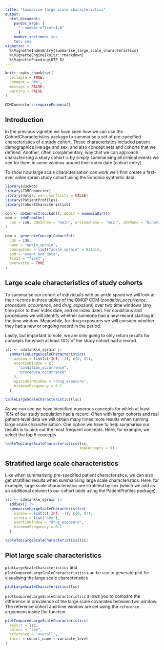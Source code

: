 ```yaml
---
title: "Summarise large scale characteristics"
output: 
  html_document:
    pandoc_args: [
      "--number-offset=1,0"
      ]
    number_sections: yes
    toc: yes
vignette: >
  %\VignetteIndexEntry{summarise_large_scale_characteristics}
  %\VignetteEngine{knitr::rmarkdown}
  %\VignetteEncoding{UTF-8}
---
```


```r
knitr::opts_chunk$set(
  collapse = TRUE,
  comment = "#>",
  message = FALSE,
  warning = FALSE
)

CDMConnector::requireEunomia()
```

## Introduction

In the previous vignette we have seen how we can use the CohortCharacteristics package to summarise a set of pre-specified characteristics of a study cohort. These characteristics included patient demographics like age and sex, and also concept sets and cohorts that we defined. Another, often complimentary, way that we can approach characterising a study cohort is by simply summarising all clinical events we see for them in some window around their index date (cohort entry).

To show how large scale characterisation can work we'll first create a first-ever ankle sprain study cohort using the Eunomia synthetic data.

```r
library(duckdb)
library(CDMConnector)
library(dplyr, warn.conflicts = FALSE)
library(PatientProfiles)
library(CohortCharacteristics)

con <- dbConnect(duckdb(), dbdir = eunomiaDir())
cdm <- cdmFromCon(
  con = con, cdmSchem = "main", writeSchema = "main", cdmName = "Eunomia"
)

cdm <- generateConceptCohortSet(
  cdm = cdm,
  name = "ankle_sprain",
  conceptSet = list("ankle_sprain" = 81151),
  end = "event_end_date",
  limit = "first",
  overwrite = TRUE
)
```

## Large scale characteristics of study cohorts

To summarise our cohort of individuals with an ankle sprain we will look at their records in three tables of the OMOP CDM (*condition_occurrence*, *procedure_occurrence*, and *drug_exposure*) over two time windows (any time prior to their index date, and on index date). For conditions and procedures we will identify whether someone had a new record starting in the time window. Meanwhile, for drug exposures we will consider whether they had a new or ongoing record in the period.

Lastly, but important to note, we are only going to only return results for concepts for which at least 10% of the study cohort had a record.

```r
lsc <- cdm$ankle_sprain |>
  summariseLargeScaleCharacteristics(
    window = list(c(-Inf, -1), c(0, 0)),
    eventInWindow = c(
      "condition_occurrence",
      "procedure_occurrence"
    ),
    episodeInWindow = "drug_exposure",
    minimumFrequency = 0.1
  )

tableLargeScaleCharacteristics(lsc)
```

As we can see we have identified numerous concepts for which at least 10% of our study population had a record. Often with larger cohorts and real patient-level data we will obtain many times more results when running large scale characterisation. One option we have to help summarise our results is to pick out the most frequent concepts. Here, for example, we select the top 5 concepts.

```r
tableTopLargeScaleCharacteristics(lsc,
                                  topConcepts = 5)
```

## Stratified large scale characteristics

Like when summarising pre-specified patient characteristics, we can also get stratified results when summarising large scale characteristics. Here, for example, large scale characteristics are stratified by sex (which we add as an additional column to our cohort table using the PatientProfiles package).

```r
lsc <- cdm$ankle_sprain |>
  addSex() |>
  summariseLargeScaleCharacteristics(
    window = list(c(-Inf, -1), c(0, 0)),
    strata = list("sex"),
    eventInWindow = "drug_exposure",
    minimumFrequency = 0.1
  )

tableTopLargeScaleCharacteristics(lsc)
```

## Plot large scale characteristics

`plotLargeScaleCharacteristics` and `plotComparedLargeScaleCharacteristics` can be use to generate plot for visualising the large scale characteristics

```r
plotLargeScaleCharacteristics(lsc)
```

`plotComparedLargeScaleCharacteristics` allows you to compare the difference in prevalence of the large scale covariates between two window. The reference cohort and time window are set using the `reference` arguement inside the function.

```r
plotComparedLargeScaleCharacteristics(
  result = lsc,
  colour = "sex",
  reference = 'overall',
  facet = cohort_name ~ variable_level
)
```
